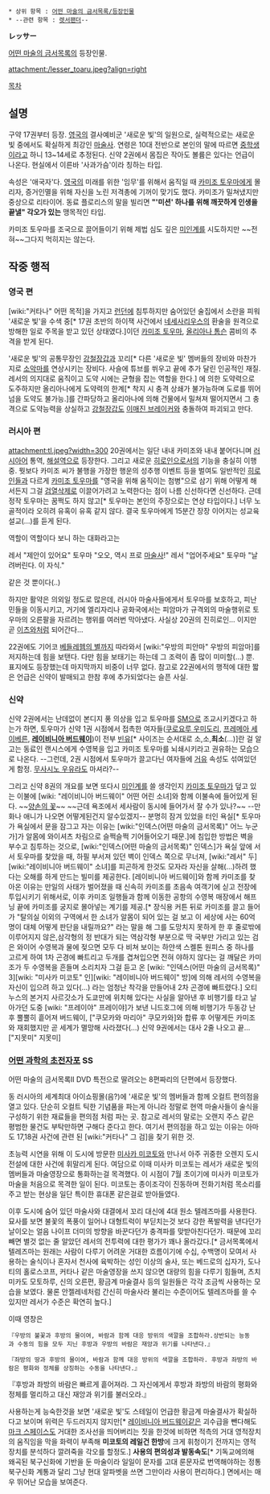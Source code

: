  * 상위 항목 : [[어떤 마술의 금서목록/등장인물]]
 * --관련 항목 : [[김소연|렛서팬더]]--

'''レッサー'''

[[어떤 마술의 금서목록]]의 등장인물.

attachment:/lesser_toaru.jpeg?align=right 

[[목차]]

== 설명 ==
구약 17권부터 등장. [[영국]]의 결사예비군 '새로운 빛'의 일원으로, 실력적으로는 새로운 빛 중에서도 확실하게 최강인 [[마술사]]. 연령은 10대 전반으로 본인의 말에 따르면 [[중학생]]이라고 하니 13~14세로 추정된다. 신약 2권에서 몸집은 작아도 볼륨은 있다는 언급이 나온다. 현실에서 이른바 '사과가슴'이라 칭하는 타입. 

속성은 '애국자'다. [[영국]]의 미래를 위한 '임무'를 위해서 움직일 때 [[카미조 토우마]]에게 몰리자, 증거인멸을 위해 자신을 노린 저격총에 기꺼이 맞기도 했다. 카미조가 밀쳐냈지만 중상으로 리타이어. 동료 플로리스의 말을 빌리면 '''"'미션' 하나를 위해 깨끗하게 인생을 끝낼" 각오가 있는''' 맹목적인 타입.

카미조 토우마를 조국으로 끌어들이기 위해 제법 심도 깊은 [[미인계]]를 시도하지만 ~~전혀~~그다지 먹히지는 않는다.

== 작중 행적 ==
=== 영국 편 ===
[wiki:"커타나" 어떤 목적]을 가지고 [[런던]]에 침투하지만 숨어있던 술집에서 소란을 피워 '새로운 빛'을 수색 중[* 17권 초반의 하이잭 사건에서 [[네세사리우스]]의 환술을 원격으로 방해한 일로 주목을 받고 있던 상태였다.]이던 [[카미조 토우마]], [[올리아나 톰슨]] 콤비의 추격을 받게 된다.

'새로운 빛'의 공통무장인 [[강철장갑]]과 꼬리[* 다른 '새로운 빛' 멤버들의 장비와 마찬가지로 [[소악마]]를 연상시키는 장비다. 사슬에 튜브를 쒸우고 끝에 추가 달린 인공적인 재질. 레서의 의지대로 움직이고 도약 시에는 균형을 잡는 역할을 한다.] 에 의한 도약력으로 도주하지만 올리아나에게 도약력의 한계[* 착지 시 충격 상쇄가 불가능하며 도로를 뛰어넘을 도약도 불가능.]를 간파당하고 올리아나에 의해 건물에서 밀쳐져 떨어지면서 그 충격으로 도약능력을 상실하고 [[강철장갑]]도 [[이매진 브레이커]]와 충돌하여 파괴되고 만다. 

=== 러시아 편 ===
attachment:tl.jpeg?width=300
20권에서는 일단 내내 카미조와 내내 붙어다니며 [[러시아]]어 통역, [[해설역]]으로 등장한다. 그리고 새로운 [[히로인]]으로서의 기능을 충실히 이행 중. 뭣보다 카미조 씨가 불행을 가장한 행운의 성추행 이벤트 등을 벌여도 일반적인 [[히로인]]들과 다르게 [[카미조 토우마]]를 "영국을 위해 움직이는 첨병"으로 삼기 위해 어떻게 해서든지 그걸 [[검열삭제]]로 이끌어가려고 노력한다는 점이 나름 신선하다면 신선하다. 근데 정작 토우마는 꿈쩍도 하지 않고[* 토우마는 본인의 주장으로는 연상 타입이다.] 너무 노골적이라 오히려 유혹이 유혹 같지 않다. 결국 토우마에게 15분간 장장 이어지는 성교육 설교(...)를 듣게 된다. 

역할이 역할이다 보니 하는 대화라고는

레서 "제안이 있어요"
토우마 "오오, 역시 프로 [[마술사]]!"
레서 "업어주세요"
토우마 "날려버린다. 이 자식."

같은 것 뿐이다(..)

하지만 활약은 의외일 정도로 많은데, 러시아 마술사들에게서 토우마를 보호하고, 피난민들을 이동시키고, 거기에 엘리자리나 공화국에서는 피암마가 규격외의 마술행위로 토우마의 오른팔을 자르려는 행위를 여러번 막아냈다. 사실상 20권의 진히로인... 이지만 곧 [[이츠와]]처럼 되어간다...

22권에도 기어코 [[베들레헴의 별]]까지 따라와서 [wiki:"우방의 피안마" 우방의 피암마]를 저지하는데 힘을 보탠다. 다만 힘을 보태기는 하는데 그 조력이 좀 많이 미미할(...) 뿐. 표지에도 등장했는데 마지막까지 비중이 너무 없다. 참고로 22권에서의 행적에 대한 짧은 언급은 신약이 발매되고 한참 후에 추가되었다는 슬픈 사실.

=== 신약 ===
신약 2권에서는 난데없이 본디지 풍 의상을 입고 토우마를 [[SM]]으로 조교시키겠다고 하는가 하면, 토우마가 신약 1권 시점에서 접촉한 여자들([[쿠로요루 우미도리]], [[프레메아 세이베른]], '''[[레이비니아 버드웨이]]''')이 전부 [[빈유]][* 사이즈는 순서대로 소,소,'''최소'''(...)]란 걸 알고는 동료인 랜시스에게 수영복을 입고 카미조 토우마를 뇌쇄시키라고 권유하는 모습으로 나온다. --그런데, 2권 시점에서 토우마가 끌고다닌 여자들에 [[거유]] 속성도 섞여있던 게 함정. [[무사시노 우유]]라도 마셔라?--

그리고 신약 8권의 개요를 보면 또다시 [[미인계]]를 쓸 생각인지 [[카미조 토우마]]가 덮고 있는 이불에 [wiki: "레이비니아 버드웨이" 어떤 어린 소녀]와 함께 이불속에 들어있게 된다. ~~[[양손의 꽃]]~~ ~~근데 욕조에서 세사람이 동시에 들어가서 잘 수가 있나?~~ --만화나 애니가 나오면 어떻게된건지 알수있겠지-- 분명히 잠겨 있었을 터인 욕실[* 토우마가 욕실에서 문을 잠그고 자는 이유는 [wiki:"인덱스(어떤 마술의 금서목록)" 어느 누군가]가 알몸에 와이셔츠 차림으로 슬쩍슬쩍 기어들어오기 때문.]에 침입한 방법은 벽을 부수고 침투하는 것으로, [wiki:"인덱스(어떤 마술의 금서목록)" 인덱스]가 욕실 앞에 서서 토우마를 찾았을 때, 하필 부서져 있던 벽이 인덱스 쪽으로 무너져, [wiki:"레서" 두] [wiki:"레이비니아 버드웨이" 소녀]를 피곤하게 한것도 모자라 자신을 살해(...)하려 했다는 오해를 하게 만드는 빌미를 제공한다.
[레이비니아 버드웨이]와 함께 카미조를 찾아온 이유는 만일의 사태가 벌어졌을 때 신속히 카미조를 초음속 여객기에 싣고 전장에 투입시키기 위해서로, 이후 카미조 일행들과 함께 이동한 공항의 수영복 매장에서 해프닝 끝에 카미조를 궁지로 몰아넣는 계기를 제공.[* 장식용 커튼 뒤로 카미조를 끌고 들어가 "탈의실 이외의 구역에서 한 소녀가 알몸이 되어 있는 걸 보고 이 세상에 사는 60억 명이 대체 어떻게 판단을 내릴까요?" 라는 말을 해 그를 도망치지 못하게 한 후 줄로밖에 이루어지지 않은,삼각형의 정 반대가 되는 역삼각형 부분으로 딱 국부만 가리고 있는 검은 와이어 수영복과 물에 젖으면 모두 다 비쳐 보이는 하얀색 스켈톤 원피스 중 하나를 고르게 하여 1차 곤경에 빠트리고 두개를 겹쳐입으면 전혀 야하지 않다는 걸 깨달은 카미조가 두 수영복을 흔들며 소리치자 그걸 듣고 온 [wiki: "인덱스(어떤 마술의 금서목록)" 3][wiki: "미사카 미코토" 인][wiki: "레이비니아 버드웨이" 방]에 의해 레서의 수영복을 자신이 입으려 하고 있다(...) 라는 엄청난 착각을 만들어내 2차 곤경에 빠트렸다.]
오티누스의 본거지 사르갓소가 도쿄만에 위치해 있다는 사실을 알아낸 후 비행기를 타고 날아가던 도중 [wiki: "프레이야" 프레이야]가 보낸 니드호그에 의해 비행기가 두동강 난 후 뿔뿔히 흩어져 버드웨이, ["쿠모카와 마리아" 쿠모카와]와 합류 후 어떻게든 카미조와 재회했지만 곧 세계가 멸망해 사라졌다(...)
신약 9권에서는 대사 2줄 나오고 끝... ["지못미" 지못미]
=== [[어떤 과학의 초전자포]] SS ===
어떤 마술의 금서목록II DVD 특전으로 딸려오는 8편짜리의 단편에서 등장했다.

동 러시아의 세계최대 아이쇼핑몰(음?)에 '새로운 빛'의 멤버들과 함께 오컬트 편의점을 열고 있다. 단순히 오컬트 틱한 기념품을 파는게 아니라 정말로 현역 마술사들이 술식을 구성하기 위한 재료들을 편의점 처럼 파는 곳. 참고로 레서의 말로는 오랜지 주스 같은 평범한 물건도 부탁만하면 구해다 준다고 한다. 여기서 편의점을 하고 있는 이유는 아마도 17,18권 사건에 관련 된 [wiki:"커타나" 그 검]을 찾기 위한 것.

초능력 시연을 위해 이 도시에 방문한 [[미사카 미코토]]와 만나서 아주 귀중한 오렌지 도시전설에 대한 사건에 휘말리게 된다. 여담으로 이때 미사카 미코토는 레서가 새로운 빛의 멤버들과 마술영장으로 통화하는걸 목격했다. 이 시점이 7월 초이기에 미사카 미코토가 마술을 처음으로 목격한 일이 된다. 미코토는 종이조각이 진동하며 전화기처럼 목소리를 주고 받는 현상을 일단 특이한 휴대폰 같은걸로 받아들였다.

이후 도시에 숨어 있던 마술사와 대결에서 꼬리 대신에 4대 원소 텔레즈마를 사용한다. 묘사를 보면 불꽃의 폭풍이 일어나 대형트럭이 부딛치는것 보다 강한 폭발력을 낸다던가 날이오는 얼음 나이프 더미의 방향을 바꾼다던가 충격파를 맞받아친다던가. 때문에 꼬리 빼면 별것 없는 줄 알았던 레서의 전투력에 대한 평가가 꽤나 올라갔다.[* 금서목록에서 텔레즈마는 원래는 사람이 다루기 어려운 거대한 흐름이기에 수십, 수백명이 모여서 사용하는 술식이나 혼자서 천사에 육박하는 성인 이상의 술사, 또는 베드로의 십자가, 도나티의 홀로스코프, 커타나 같은 마술영장을 쓰지 않으면 대량의 힘을 다루기 힘들며, 츠치미카도 모토하루, 신의 오른편, 황금계 마술결사 등의 일원들은 각각 조금씩 사용하는 모습을 보였다. 물론 안젤레네처럼 간신히 마술사라 불리는 수준이어도 텔레즈마를 쓸 수 있지만 레서가 수준은 확연히 높다.]

이때 영창은

 『우방의 불꽃과 후방의 물이여, 바람과 함께 대응 방위의 색깔을 조합하라.상반되는 능동과 수동의 힘을 모두 지닌 후방과 우방의 바람은 재앙과 위기를 나타낸다.』

 『좌방의 땅과 후방의 물이여, 바람과 함께 대응 방위의 색깔을 조합하라. 후방과 좌방의 바람은 평화와 정체를 상징하는 수동을 나타낸다.』

『후방과 좌방의 바람은 빠르게 흩어져라. 그 자신에게서 후방과 좌방의 바람의 평화와 정체를 멀리하고 대신 재앙과 위기를 불러오라.』

사용하는게 능숙한것을 보면 '새로운 빛'도 스테일이 언급한 황금계 마술결사가 확실하다고 보이며 위력은 두드러지지 않지만[* [[레이비니아 버드웨이]]같은 괴수급을 뺀다해도 [[마크 스페이스]]도 거대한 조사선을 띄어버리는 짓을 한것에 비하면 적측의 거대 영적장치의 움직임을 막을 화력이 부족해 '''미코토의 레일건 한방'''에 크게 휘청이기 전까지는 영적장치를 분석하다 깔려죽을 각오를 할정도.] '''사용의 편의성과 발동속도'''[* 기독교에의해 왜곡된 북구신화에 기반을 둔 마술이라 일일이 문자를 고대 룬문자로 번역해야하는 정통 북구신화 계통과 달리 그냥 현대 알파벳을 쓰면 그만이라 사용이 편리하다.] 면에서는 매우 뛰어난 모습을 보여준다. 
